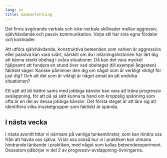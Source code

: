 ```yaml
---
lang: sv
title: Sammanfattning
---
```


Det finns avgörande verbala och icke-verbala skillnader mellan
aggressiv, självhävdande och passiv kommunikation. Varje stil har sina
egna fördelar och kostnader.

Att utföra självhävdande, konstruktiva beteenden som varken är aggressiva eller
passiva kan vara svårt, särskilt om du i inlärningshistorien har lärt dig att
känna starkt obehag i svåra situationer. Då kan det vara mycket hjälpsamt att
fundera en stund över vad obehaget (till exempel ångesten) faktiskt säger.
Kanske påminner den dig om något som är verkligt viktigt för just dig? Och att
det som är viktigt är något annat än att undvika situationen?

Ett sätt att bli bättre sams med jobbiga känslor kan vara att träna progressiv
avslappning, för att på så sätt kunna ta hand om kroppslig spänning som ofta är
en del av dessa jobbiga känslor. Det första steget är att lära sig att
identifiera vilka muskelgrupper som faktiskt är spända.

::: {.callout-note}
## I nästa vecka

I nästa avsnitt tittar vi närmare på vanliga tankemönster, som kan hindra
oss från att hävda oss själva. Vi lär oss också hur vi i praktiken kan utmana 
hindrande tänkande i praktiken, med något som kallas beteendeexperiment. 
Dessutom påbörjar vi del 2 av progressiv-avslappning-övningarna.

:::